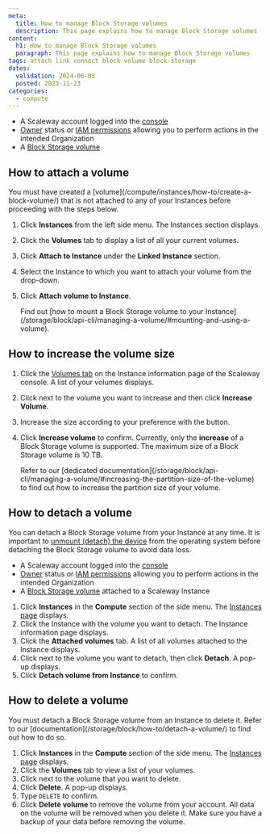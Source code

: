 ```yaml
---
meta:
  title: How to manage Block Storage volumes
  description: This page explains how to manage Block Storage volumes
content:
  h1: How to manage Block Storage volumes
  paragraph: This page explains how to manage Block Storage volumes
tags: attach link connect block volume block-storage
dates:
  validation: 2024-06-03
  posted: 2023-11-23
categories:
  - compute
---
```


<Macro id="requirements" />

- A Scaleway account logged into the [console](https://console.scaleway.com)
- [Owner](/identity-and-access-management/iam/concepts/#owner) status or [IAM permissions](/identity-and-access-management/iam/concepts/#permission) allowing you to perform actions in the intended Organization
- A [Block Storage volume](/storage/block/how-to/create-a-volume/)

## How to attach a volume

<Message type="note">
  You must have created a [volume](/compute/instances/how-to/create-a-block-volume/) that is not attached to any of your Instances before proceeding with the steps below.
</Message>

1. Click **Instances** from the left side menu. The Instances section displays.
2. Click the **Volumes** tab to display a list of all your current volumes.
3. Click **Attach to Instance** under the **Linked Instance** section.
4. Select the Instance to which you want to attach your volume from the drop-down.
5. Click **Attach volume to Instance**.

    <Message type="tip">
      Find out [how to mount a Block Storage volume to your Instance](/storage/block/api-cli/managing-a-volume/#mounting-and-using-a-volume).
    </Message>

## How to increase the volume size

1. Click the [Volumes tab](https://console.scaleway.com/instance/volumes) on the Instance information page of the Scaleway console. A list of your volumes displays.
2. Click <Icon name="more" /> next to the volume you want to increase and then click **Increase Volume**.
3. Increase the size according to your preference with the <Icon name="plus" /> button.
4. Click **Increase volume** to confirm.
    <Message type="note">
      Currently, only the **increase** of a Block Storage volume is supported. The maximum size of a Block Storage volume is 10 TB.
    </Message>

    <Message type="tip">
      Refer to our [dedicated documentation](/storage/block/api-cli/managing-a-volume/#increasing-the-partition-size-of-the-volume) to find out how to increase the partition size of your volume.
    </Message>

## How to detach a volume

You can detach a Block Storage volume from your Instance at any time. It is important to [unmount (detach) the device](/storage/block/api-cli/unmounting-a-volume/) from the operating system before detaching the Block Storage volume to avoid data loss.

<Macro id="requirements" />

- A Scaleway account logged into the [console](https://console.scaleway.com)
- [Owner](/identity-and-access-management/iam/concepts/#owner) status or [IAM permissions](/identity-and-access-management/iam/concepts/#permission) allowing you to perform actions in the intended Organization
- A [Block Storage volume](/storage/block/concepts/#block-device) attached to a Scaleway Instance

1. Click **Instances** in the **Compute** section of the side menu. The [Instances page](https://console.scaleway.com/instance/servers) displays.
2. Click the Instance with the volume you want to detach. The Instance information page displays.
3. Click the **Attached volumes** tab. A list of all volumes attached to the Instance displays.
4. Click <Icon name="more" /> next to the volume you want to detach, then click **Detach**. A pop-up displays.
5. Click **Detach volume from Instance** to confirm.

## How to delete a volume

<Message type="note">
  You must detach a Block Storage volume from an Instance to delete it. Refer to our [documentation](/storage/block/how-to/detach-a-volume/) to find out how to do so.
</Message>

1. Click **Instances** in the **Compute** section of the side menu. The [Instances page](https://console.scaleway.com/instance/servers) displays.
2. Click the **Volumes** tab to view a list of your volumes.
3. Click <Icon name="more" /> next to the volume that you want to delete.
4. Click **Delete**. A pop-up displays.
5. Type `DELETE` to confirm.
6. Click **Delete volume** to remove the volume from your account.
    <Message type="important">
      All data on the volume will be removed when you delete it. Make sure you have a backup of your data before removing the volume.
    </Message>


